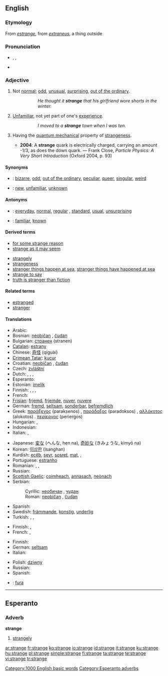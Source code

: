 ==English==
{{rank|reached|appeared|spoke|462|strange|force|character|taking}}

===Etymology===
From {{OF.}} ''[[estrange]]'', from {{L.}} ''[[extraneus]]'', a thing outside

===Pronunciation===
* {{AHD|strānj}}, {{IPA|/streɪndʒ/}}, {{SAMPA|/streIndZ/}}
* {{audio|en-us-strange.ogg|Audio (US)}}

===Adjective===
{{en-adj|strang|er}}

# Not [[normal]]; [[odd]], [[unusual]], [[surprising]], [[out of the ordinary]].
#:: ''He thought it '''strange''' that his girlfriend wore shorts in the winter.''
# [[unfamiliar|Unfamiliar]], not yet part of one's [[experience]].
#:: ''I moved to a '''strange''' town when I was ten.''
# {{physics}} Having the [[quantum mechanical]] property of [[strangeness]].
#* '''2004''': A '''strange''' quark is electrically charged, carrying an amount -1/3, as does the down quark. — Frank Close, ''Particle Physics: A Very Short Introduction'' (Oxford 2004, p. 93)

====Synonyms====
* {{italbrac|not normal}}: [[bizarre]], [[odd]], [[out of the ordinary]], [[peculiar]], [[queer]], [[singular]], [[weird]]
* {{italbrac|not part of one's experience}}: [[new]], [[unfamiliar]], [[unknown]]

====Antonyms====
* {{italbrac|not normal}}: [[everyday]], [[normal]], [[regular]] {{italbrac|especially US}}, [[standard]], [[usual]], [[unsurprising]]
* {{italbrac|not part of one's experience}}: [[familiar]], [[known]]

====Derived terms====
* [[for some strange reason]]
* [[strange as it may seem]]
<!--not a set phrase: *[[strange quark]]-->
* [[strangely]]
* [[strangeness]]
* [[stranger things happen at sea]], [[stranger things have happened at sea]]
* [[strange to say]]
* [[truth is stranger than fiction]]

====Related terms====
* [[estranged]]
* [[stranger]]

====Translations====
{{trans-top|not normal}}
* Arabic: {{ARchar|[[غريب]]}} {{unicode|(ğarí:b)}}
* Bosnian: [[neobičan]] {{m}}, [[čudan]] {{m}}
* Bulgarian: [[странен]] (stranen) {{m}}
* [[Catalan]]: [[estrany]] {{m}}
* Chinese: [[奇怪]] (qíguài)
* [[Crimean Tatar]]: [[kucur]]
* Croatian: [[neobičan]] {{m}}, [[čudan]] {{m}}
* Czech: [[zvláštní]] {{m}}
* Dutch: {{t+|nl|vreemd}}, {{t+|nl|vreemde}}, {{t+|nl|raar}}, {{t-|nl|rare}}
* Esperanto: {{t-|eo|stranga|xs=Esperanto}}
* Estonian: [[imelik]]
* Finnish: {{t+|fi|outo}}, {{t+|fi|vieras}}, {{t+|fi|kummallinen}}, {{t-|fi|ihmeellinen}}
* French: {{t+|fr|étrange|m|f}}
* [[Frisian]]: [[frjemd]], [[frjemde]], [[nuver]], [[nuvere]]
* German: [[fremd]], [[seltsam]], [[sonderbar]], [[befremdlich]]
* Greek: [[παράξενος]] (paraksenos) {{m}}, [[παράδοξος]] (paradoksos) {{m}}, [[αλλόκοτος]] (alokotos) {{m}}. [[περίεργος]] (periergos) {{m}}
* Hungarian: {{t|hu|különös}}, {{t|hu|furcsa}}
* Indonesian: {{t-|id|aneh|xs=Indonesian}}
* Italian: {{t+|it|strano|m}}, {{t-|it|strana|f}}
{{trans-mid}}
* Japanese: [[変な]] (へんな, hen na), [[奇妙な]] (きみょうな, kimyō na)
* Korean: [[이상한]] (isanghan)
* Kurdish: [[ecêb]], [[seyr]], [[sosret]], [[mat]], {{t|ku|عه‌نتیکه|tr=|sc=KUchar}}, {{t|ku|سه‌یر|tr=|sc=KUchar}}
* Portuguese: [[estranho]] {{m}}
* Romanian: {{t-|ro|ciudat}}, {{t|ro|straniu}}, {{t|ro|neobişnuit}}
* Russian: {{t|ru|странный|m|tr=stránnyj}}
* [[Scottish Gaelic]]: [[coimheach]], [[annasach]], [[neònach]]
* Serbian:
*: Cyrillic: [[необичан]] {{m}}, [[чудан]] {{m}}
*: Roman: [[neobičan]] {{m}}, [[čudan]] {{m}}
* Spanish: {{t-|es|extraño|m}}
* Swedish: [[främmande]], [[konstig]], [[underlig]]
* Turkish: {{t|tr|garip}}, {{t|tr|tuhaf}}, {{t|tr|yabancı}}
{{trans-bottom}}

{{trans-top|not yet part of one’s experience}}
* Finnish: {{t+|fi|outo}}, {{t+|fi|tuntematon}}
* French: {{t+|fr|inconnu|m}}, {{t|fr|inconnue|f}}
{{trans-mid}}
{{trans-bottom}}

{{trans-top|in quantum mechanics}}
* Finnish: {{t+|fi|outo}}
* German: [[seltsam]]
* Italian: {{t+|it|strano}}
{{trans-mid}}
* Polish: [[dziwny]]
* Russian: {{t|ru|странный|tr=stránnyj}}
* Spanish: {{t-|es|extraño}}
{{trans-bottom}}

{{checktrans-top}}
* {{ttbc|Hungarian}}: [[fura]]
{{trans-bottom}}

[[Category:1000 English basic words]]

----

==Esperanto==

===Adverb===
'''strange'''

# [[strangely]]

[[Category:Esperanto adverbs]]

[[ar:strange]]
[[fr:strange]]
[[ko:strange]]
[[io:strange]]
[[id:strange]]
[[it:strange]]
[[ku:strange]]
[[hu:strange]]
[[pl:strange]]
[[simple:strange]]
[[fi:strange]]
[[ta:strange]]
[[te:strange]]
[[vi:strange]]
[[tr:strange]]